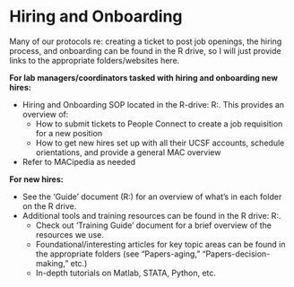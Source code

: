 # Hiring and Onboarding
Many of our protocols re: creating a ticket to post job openings, the hiring process, and onboarding can be found in the R drive, so I will
just provide links to the appropriate folders/websites here. 

**For lab managers/coordinators tasked with hiring and onboarding new hires:**

* Hiring and Onboarding SOP located in the R-drive: R:\groups\chiong\admin\hiring. This provides an overview of:
  * How to submit tickets to People Connect to create a job requisition for a new position
  * How to get new hires set up with all their UCSF accounts, schedule orientations, and provide a general MAC overview

* Refer to MACipedia as needed

**For new hires:**

* See the 'Guide' document (R:\groups\chiong) for an overview of what's in each folder on the R drive.
* Additional tools and training resources can be found in the R drive: R:\groups\chiong\Resources.
  * Check out 'Training Guide' document for a brief overview of the resources we use.
  * Foundational/interesting articles for key topic areas can be found in the appropriate folders (see "Papers-aging," "Papers-decision-making," etc.)
  * In-depth tutorials on Matlab, STATA, Python, etc.

